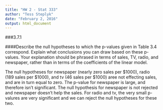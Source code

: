 ```yaml
---
title: "HW 2 - Stat 333"
author: "Tess Steplyk"
date: "February 2, 2016"
output: html_document
---
```



###3.7.1

####Describe the null hypotheses to which the p-values given in Table 3.4 correspond. Explain what conclusions you can draw based on these p-values. Your explanation should be phrased in terms of sales, TV, radio, and newspaper, rather than in terms of the coefficients of the linear model.

The null hypotheses for newspaper (nearly zero sales per $1000), radio (189 sales per $1000), and tv (46 sales per $1000) aree not effecting sales, and are in turn equal to zero. The p-value for newspaper is large, and therefore isn't significant. The null hypothesis for newspaper is not rejected and newspaper doesn't help the sales. For radio and tv, the very small p-valures are very significant and we can reject the null hypotheses for these two.
